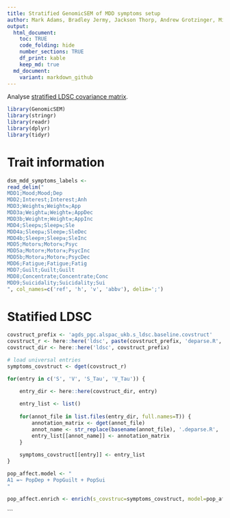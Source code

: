 ```yaml
---
title: Stratified GenomicSEM of MDD symptoms setup
author: Mark Adams, Bradley Jermy, Jackson Thorp, Andrew Grotzinger, Michel Nivard 
output:
  html_document:
	toc: TRUE
	code_folding: hide
	number_sections: TRUE
	df_print: kable
	keep_md: true
  md_document:
	variant: markdown_github
---
```


Analyse [stratified LDSC covariance matrix](https://github.com/GenomicSEM/GenomicSEM/wiki/6.-Stratified-Genomic-SEM).

```r
library(GenomicSEM)
library(stringr)
library(readr)
library(dplyr)
library(tidyr)
```


# Trait information


```r

dsm_mdd_symptoms_labels <-
read_delim("
MDD1;Mood;Mood;Dep
MDD2;Interest;Interest;Anh
MDD3;Weight⇅;Weight⇆;App
MDD3a;Weight⇊;Weight⇇;AppDec
MDD3b;Weight⇈;Weight⇉;AppInc
MDD4;Sleep⇅;Sleep⇆;Sle
MDD4a;Sleep⇊;Sleep⇇;SleDec
MDD4b;Sleep⇈;Sleep⇉;SleInc
MDD5;Motor⇅;Motor⇆;Psyc
MDD5a;Motor⇈;Motor⇉;PsycInc
MDD5b;Motor⇊;Motor⇇;PsycDec
MDD6;Fatigue;Fatigue;Fatig
MDD7;Guilt;Guilt;Guilt
MDD8;Concentrate;Concentrate;Conc
MDD9;Suicidality;Suicidality;Sui
", col_names=c('ref', 'h', 'v', 'abbv'), delim=';')

```

# Statified LDSC

```r

covstruct_prefix <- 'agds_pgc.alspac_ukb.s_ldsc.baseline.covstruct'
covstruct_r <- here::here('ldsc', paste(covstruct_prefix, 'deparse.R', sep='.'))
covstruct_dir <- here::here('ldsc', covstruct_prefix)

# load universal entries
symptoms_covstruct <- dget(covstruct_r)

for(entry in c('S', 'V', 'S_Tau', 'V_Tau')) {

	entry_dir <- here::here(covstruct_dir, entry)
	
	entry_list <- list()
		
	for(annot_file in list.files(entry_dir, full.names=T)) {
		annotation_matrix <- dget(annot_file)
		annot_name <- str_replace(basename(annot_file), '.deparse.R', '')
		entry_list[[annot_name]] <- annotation_matrix
	}
	
	symptoms_covstruct[[entry]] <- entry_list
}

```

```r

pop_affect.model <- "
A1 =~ PopDep + PopGuilt + PopSui
"

pop_affect.enrich <- enrich(s_covstruc=symptoms_covstruct, model=pop_affect.model,params=c("A1~~A1"), std.lv=TRUE)

```

```

